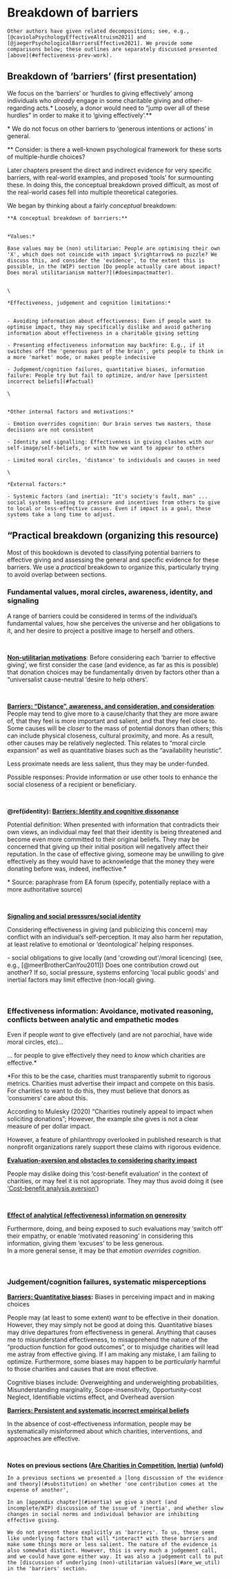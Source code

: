 # Breakdown of barriers {#barriers-breakdown}

```block2

Other authors have given related decompositions; see, e.g., [@caviolaPsychologyEffectiveAltruism2021] and [@jaegerPsychologicalBarriersEffective2021]. We provide some comparisons below; these outlines are separately discussed presented [above](#effectiveness-prev-work).

```  

## Breakdown of 'barriers' (first presentation) {#barriers-concept}

We focus on the 'barriers' or 'hurdles to giving effectively' among individuals who *already* engage in some charitable giving and other-regarding acts.\* Loosely, a donor would need to "jump over all of these hurdles" in order to make it to 'giving effectively'.\*\*

::: {.marginnote}
\* We do not focus on other barriers to 'generous intentions or actions' in general. 

\*\* Consider: is there a well-known psychological framework for these sorts of multiple-hurdle choices?
:::

::: {.marginnote}
Later chapters present the direct and indirect evidence for very specific barriers, with real-world examples, and proposed 'tools' for surmounting these. In doing this, the conceptual breakdown proved difficult, as most of the real-world cases fell into multiple theoretical categories.
:::

We began by thinking about a fairly *conceptual* breakdown:


```block2

**A conceptual breakdown of barriers:**
  
  
*Values:*
  
Base values may be (non) utilitarian: People are optimising their own 'X', which does not coincide with impact $\rightarrow$ no puzzle? We discuss this, and consider the 'evidence', to the extent this is possible, in the (WIP) section [Do people actually care about impact? Does moral utilitarianism matter?](#doesimpactmatter). 
 

\

*Effectiveness, judgement and cognition limitations:*


- Avoiding information about effectiveness: Even if people want to optimise impact, they may specifically dislike and avoid gathering information about effectiveness in a charitable giving setting

- Presenting effectiveness information may backfire: E.g., if it switches off the 'generous part of the brain', gets people to think in a more 'market' mode, or makes people indecisive

- Judgement/cognition failures, quantitative biases, information failure: People try but fail to optimize, and/or have [persistent incorrect beliefs](#factual)

\


*Other internal factors and motivations:*
  
- Emotion overrides cognition: Our brain serves two masters, those decisions are not consistent

- Identity and signalling: Effectiveness in giving clashes with our self-image/self-beliefs, or with how we want to appear to others

- Limited moral circles, 'distance' to individuals and causes in need

\

*External factors:*

- Systemic factors (and inertia): "It's society's fault, man" ... social systems leading to pressure and incentives from others to give to local or less-effective causes. Even if impact is a goal, these systems take a long time to adjust.

```

## "Practical breakdown (organizing this resource) {#barriers-practical}

Most of this bookdown is devoted to classifying potential barriers to effective giving and assessing the general and specific evidence for these barriers. We use a  *practical* breakdown to organize this, particularly trying to avoid overlap between sections.

### Fundamental values, moral circles, awareness, identity, and signaling {-}

A range of barriers could be considered in terms of the individual's fundamental values, how she perceives the universe and her obligations to it, and her desire to project a positive image to herself and others. 

\

**[Non-utilitarian motivations](#doesimpactmatter)**: Before considering each 'barrier to effective giving', we first consider the case (and evidence, as far as this is possible) that donation choices may be fundamentally driven by factors other than a "universalist cause-neutral 'desire to help others'.

\

**[Barriers: "Distance", awareness, and consideration, and consideration](#aware-distance)**: People may tend to give more to a cause/charity that they are more aware of, that they feel is more important and salient, and that they feel close to. Some causes will be *closer* to the mass of potential donors than others; this can include physical closeness, cultural proximity, and more. As a result, other causes may be relatively neglected. This relates to "moral circle expansion" as well as quantitative biases such as the "availability heuristic".

Less proximate needs are less salient, thus they may be under-funded.


::: {.marginnote}
Possible responses: Provide information or use other tools to enhance the social closeness of a recipient or beneficiary.
:::
\

**\@ref(identity): [Barriers: Identity and cognitive dissonance](#identity)**

<!-- (This section needs more definition) -->

Potential definition: When presented with information that contradicts their own views, an individual may feel that their identity is being threatened and become even more committed to their original beliefs. They may be concerned that giving up their initial position will negatively affect their reputation. In the case of effective giving, someone may be unwilling to give effectively as they would have to acknowledge that the money they were donating before was, indeed, ineffective.\*

::: {.marginnote}
\* Source: paraphrase from EA forum (specify, potentially replace with a more authoritative source)
:::



\

**[Signaling and social pressures/social identity](#social)** 

Considering effectiveness in giving (and publicizing this concern) may conflict with an individual's self-perception. It may also harm her reputation, at least relative to emotional or 'deontological' helping responses.


<!-- Volunteer experience unlocks emotion and giving -->

```{=html}

-   social obligations to give locally (and 'crowding out'/moral licencing) (see, e.g., [@meerBrotherCanYou2011])

Does one contribution crowd out another? If so, social pressure, systems enforcing 'local public goods' and inertial factors may limit effective (non-local) giving.

```

```{=html}
<!-- #TODO: At some point we should make the point that in order for people to give effectively they need to know which charities are effective. For this to be the case, charities must transparently submit to rigorous metrics. Charities must advertise their impact and compete on this basis. For charities to want to do this, they must believe that donors as ‘consumers’ care about this.

According to Mulesky (2020) “Charities routinely appeal to impact when soliciting donations”; However, the example she gives is not a clear measure of per dollar impact.

However, a feature of philanthropy overlooked in published research is that nonprofit organizations rarely, if ever, support these claims with rigorous evidence
-->
```


```{=html}
<!--
(Yoruk, 2016), (Gneezy ea, '14)
yoruk_2016, Gneezy2014  brown_etal_2016, Chhaochharia_Ghosh_08?, Kinsbergen_tolsma_13
-->
```
\

### Effectiveness information: Avoidance, motivated reasoning, conflicts between analytic and empathetic modes {-}

Even if people *want* to give effectively (and are not parochial, have wide moral circles, etc)...

... for people to give effectively they need to *know* which charities are effective.\*

<div class="marginnote">
\*For this to be the case, charities must transparently submit to rigorous metrics. Charities must advertise their impact and compete on this basis. For charities to want to do this, they must believe that donors as ‘consumers’ care about this.

According to Mulesky (2020) “Charities routinely appeal to impact when soliciting donations”; However, the example she gives is not a clear measure of per dollar impact.

However, a feature of philanthropy overlooked in published research is that nonprofit organizations rarely support these claims with rigorous evidence.
</div>

**[Evaluation-aversion and obstacles to considering charity impact](#eval-aversion)**

People may dislike doing this 'cost-benefit evaluation' in the context of charities, or may feel it is not appropriate.  They may thus avoid doing it (see  ['Cost-benefit analysis aversion'](#cba-aversion))

\

**[Effect of analytical (effectiveness) information on generosity](#analytical-grinch)**

Furthermore, doing, and being exposed to such evaluations may 'switch off' their empathy, or enable 'motivated reasoning' in considering this information, giving them 'excuses' to be less generous.   
In a more general sense, it may be that *emotion overrides cognition*.

\

### Judgement/cognition failures, systematic misperceptions {-}

**[Barriers: Quantitative biases](#quant-biases):** Biases in perceiving impact and in making choices 

People may (at least to some extent) *want* to be effective in their donation. However, they may simply not be good at doing this. Quantitative biases may drive departures from effectiveness in general. Anything that causes me to misunderstand effectiveness, to misapprehend the nature of the "production function for good outcomes", or to misjudge charities will lead me astray from effective giving. If I am making any mistake, I am failing to optimize. Furthermore, some biases may happen to be *particularly* harmful to those charities and causes that are most effective.

::: {.marginnote}
Cognitive biases include: Overweighting and underweighting probabilities,  Misunderstanding marginality, Scope-insensitivity,  Opportunity-cost Neglect,  Identifiable victims effect, and Overhead aversion
:::

**[Barriers: Persistent and systematic incorrect empirical beliefs](#factual)**

In the absence of cost-effectiveness information, people may be systematically misinformed about which charities, interventions, and approaches are effective. 


```{=html}
<!-- Responses: De-biasing, etc.

smallSympathyCallousnessImpact2007, gneezyAvoidingOverheadAversion2014, ein2013giving, kogut2005identified, kogut_2005b, Kinsbergen_tolsma_13 -->
```

```{=html}
<!-- (or excuse-driven, motivated reasoning), lack of tangibility (giving to a diffuse cause); Percieved lack of transparency, and perceived corruption overseas -->
```

```{=html}
<!-- Information about recipients' deservingness, Avoid uncertainties/excuses not to give/mental transactions costs
 (Fong & O, '10), (Exley, '16b) (Andreoni ea, '17), (Dellavigna ea, '12) -->
```

\

**Notes on previous sections ([Are Charities in Competition](#substitution), [Inertia](#inertia)) (unfold)**

```block2

In a previous sections we presented a [long discussion of the evidence and theory](#substitution) on whether 'one contribution comes at the expense of another', 
  
In an [appendix chapter](#inertia) we give a short (and incomplete/WIP) discussion of the issue of 'inertia', and whether slow changes in social norms and individual behavior are inhibiting effective giving. 

We do not present these explicitly as 'barriers'. To us, these seem like underlying factors that will *interact* with these barriers and make some things more or less salient. The nature of the evidence is also somewhat distinct. However, this is very much a judgement call, and we could have gone either way. It was also a judgement call to put the [discussion of underlying (non)-utilitarian values](#are_we_util) in the 'barriers' section. 

```

